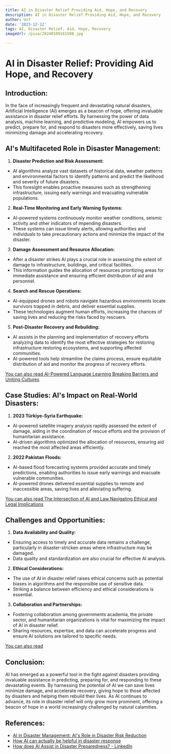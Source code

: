 ```yaml
---
title: AI in Disaster Relief Providing Aid, Hope, and Recovery
description: AI in Disaster Relief Providing Aid, Hope, and Recovery
author: Usf
date: '2023-12-12'
tags: AI, Disaster Relief, Aid, Hope, Recovery
imageUrl: /pixa/20240109161508.jpg

---
```

#  AI in Disaster Relief: Providing Aid  Hope, and Recovery

## Introduction:

In the  face of increasingly frequent and devastating natural disasters, Artificial  Intelligence (AI) emerges as a beacon of hope, offering invaluable assistance in disaster relief efforts. By harnessing  the  power of data analysis, machine learning, and predictive modeling, AI empowers us to predict, prepare for, and respond to disasters  more effectively, saving lives minimizing damage and accelerating recovery.

## AI's Multifaceted Role in Disaster Management:

1.  **Disaster  Prediction and Risk Assessment:**

- AI algorithms analyze vast datasets of historical data, weather patterns and environmental factors to identify patterns  and predict the likelihood and severity of future disasters.
- This foresight enables proactive measures such  as strengthening infrastructure,  issuing early warnings and evacuating vulnerable populations.

2. **Real-Time Monitoring and  Early Warning Systems:**

- AI-powered systems continuously monitor weather  conditions, seismic activity and other indicators  of impending disasters.
- These systems  can issue timely alerts, allowing authorities and  individuals to take precautionary actions and minimize the impact of the disaster.

3. **Damage Assessment and  Resource Allocation:**

-  After a  disaster strikes AI plays  a  crucial  role in assessing the extent  of damage to infrastructure, buildings, and critical facilities.
- This information guides the allocation of resources prioritizing areas for immediate assistance and ensuring  efficient distribution of aid and personnel.

4. **Search and Rescue Operations:**

- AI-equipped drones and robots navigate hazardous environments locate survivors  trapped in debris, and deliver  essential supplies.
- These technologies augment human efforts, increasing the chances  of saving lives and  reducing the risks faced by rescuers.

5.  **Post-Disaster Recovery and Rebuilding:**

- AI assists  in the planning and implementation  of recovery efforts analyzing data to identify the most  effective strategies for  restoring infrastructure restoring ecosystems,  and supporting affected communities.
- AI-powered tools help streamline the  claims process, ensure equitable distribution of aid and monitor the progress of recovery efforts.

[You can also read AI-Powered Language Learning Breaking  Barriers and Uniting Cultures](AI-Powered%20Language%20Learning%20Breaking%20Barriers%20and%20Uniting%20Cultures)


## Case Studies: AI's  Impact on Real-World Disasters:

1. **2023 Türkiye-Syria Earthquake:**

- AI-powered satellite  imagery analysis rapidly assessed the extent of damage,  aiding in the coordination of rescue  efforts and the provision of humanitarian assistance.
- AI-driven algorithms optimized the allocation of resources, ensuring aid reached  the most affected areas efficiently.

2. **2022 Pakistan Floods:**

- AI-based flood forecasting systems provided accurate and timely predictions, enabling authorities to issue early warnings and evacuate vulnerable communities.
- AI-powered drones delivered essential  supplies to remote and inaccessible areas, saving lives and alleviating suffering.

[You can also  read The Intersection of AI and Law Navigating Ethical and Legal Implications](The%20Intersection%20of%20AI%20and%20Law%20Navigating%20Ethical%20and%20Legal%20Implications)


## Challenges and  Opportunities:

1. **Data Availability and Quality:**

- Ensuring access to timely and accurate data remains a challenge, particularly in  disaster-stricken areas where infrastructure may be damaged.
- Data  quality and standardization are also crucial for  effective AI analysis.

2. **Ethical Considerations:**

- The use of  AI in disaster relief raises ethical concerns such as potential  biases in algorithms  and the responsible use of sensitive data.
- Striking a balance  between efficiency and ethical considerations is essential.

3. **Collaboration and Partnerships:**

- Fostering collaboration  among governments academia, the private sector, and humanitarian organizations is vital for maximizing the impact of AI in disaster relief.
- Sharing  resources, expertise, and data can accelerate progress and ensure AI solutions are tailored to specific needs.

[You can  also  read ]()


## Conclusion:

AI has emerged as a powerful tool in the fight against disasters providing invaluable assistance in predicting, preparing for, and responding to these devastating events. By harnessing the potential of AI we can save lives  minimize damage, and accelerate recovery, giving hope to those  affected by disasters and helping them rebuild their lives. As AI continues to advance,  its role in disaster relief will only grow more prominent, offering a beacon of  hope in a world increasingly challenged by natural calamities.

## References:
- [AI in Disaster Management: AI's Role in Disaster Risk Reduction](https://www.neilsahota.com/ai-in-disaster-management-ais-role-in-disaster-risk-reduction/)
- [How AI can actually be helpful in disaster response](https://www.technologyreview.com/2023/02/20/1068824/ai-actually-helpful-disaster-response-turkey-syria-earthquake/)
- [How does AI Assist in Disaster Preparedness? - LinkedIn](https://www.linkedin.com/pulse/how-does-ai-assist-disaster-preparedness-ai-news?trk=article-ssr-frontend-pulse_more-articles_related-content-card)
